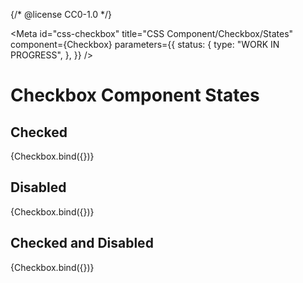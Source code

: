 {/* @license CC0-1.0 */}


<Meta
  id="css-checkbox"
  title="CSS Component/Checkbox/States"
  component={Checkbox}
  parameters={{
    status: {
      type: "WORK IN PROGRESS",
    },
  }}
/>

# Checkbox Component States

## Checked

<Canvas>
  <Story
    name="Checked"
    args={{
      checked: true,
    }}
  >
    {Checkbox.bind({})}
  </Story>
</Canvas>

## Disabled

<Canvas>
  <Story
    name="Disabled"
    args={{
      disabled: true,
    }}
  >
    {Checkbox.bind({})}
  </Story>
</Canvas>

## Checked and Disabled

<Canvas>
  <Story
    name="Checked and Disabled"
    args={{
      checked: true,
      disabled: true,
    }}
  >
    {Checkbox.bind({})}
  </Story>
</Canvas>
